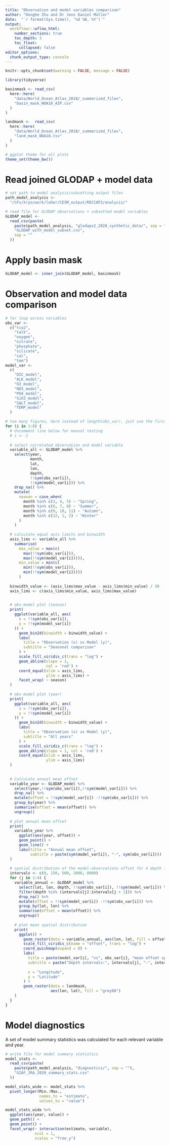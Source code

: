 ```yaml
---
title: "Observation and model variables comparison"
author: "Donghe Zhu and Dr Jens Daniel Müller"
date:  "`r format(Sys.time(), '%d %B, %Y')`"
output: 
  workflowr::wflow_html:
    number_sections: true
    toc_depth: 3
    toc_float:
      collapsed: false
editor_options:
  chunk_output_type: console
---
```


```r
knitr::opts_chunk$set(warning = FALSE, message = FALSE)
```


```r
library(tidyverse)
```

```r

basinmask <- read_csv(
  here::here(
    "data/World_Ocean_Atlas_2018/_summarized_files",
    "basin_mask_WOA18_AIP.csv"
  )
)

landmask <-  read_csv(
  here::here(
    "data/World_Ocean_Atlas_2018/_summarized_files",
    "land_mask_WOA18.csv"
  )
)

```

```r
# ggplot theme for all plots
theme_set(theme_bw())
```


# Read joined GLODAP + model data

```r

# set path to model analysis/subsetting output files
path_model_analysis <-
  "/nfs/kryo/work/loher/CESM_output/RECCAP2/analysis/"

# read file for GLODAP observations + subsetted model variables
GLODAP_model <- 
  read_csv(paste(
    paste(path_model_analysis, "glodapv2_2020_synthetic_data/", sep = ""),
    "GLODAP_with_model_subset.csv",
    sep = ""
  ))

```

# Apply basin mask

```r

GLODAP_model <- inner_join(GLODAP_model, basinmask)

```



# Observation and model data comparison

```r

# for loop across variables
obs_var <-
  c("tco2",
    "talk",
    "oxygen",
    "nitrate",
    "phosphate",
    "silicate",
    "sal",
    "tem")
model_var <-
  c(
    "DIC_model",
    "ALK_model",
    "O2_model",
    "NO3_model",
    "PO4_model",
    "SiO3_model",
    "SALT_model",
    "TEMP_model"
  )

# too many figures, here instead of length(obs_var), just use the first two.
for (i in 1:8) {
  # Uncomment line below for manual testing
  # i <- 2
  
  # select correlated observation and model variable
  variable_all <- GLODAP_model %>%
    select(year,
           month,
           lat,
           lon,
           depth,
           !!sym(obs_var[i]),
           !!sym(model_var[i])) %>%
    drop_na() %>%
    mutate(
      season = case_when(
        month %in% c(3, 4, 5) ~ "Spring",
        month %in% c(6, 7, 8) ~ "Summer",
        month %in% c(9, 10, 11) ~ "Autumn",
        month %in% c(12, 1, 2) ~ "Winter"
      )
    )
  
  # calculate equal axis limits and binwidth
  axis_lims <- variable_all %>%
    summarise(
      max_value = max(c(
        max(!!sym(obs_var[i])),
        max(!!sym(model_var[i])))),
      min_value = min(c(
        min(!!sym(obs_var[i])),
        min(!!sym(model_var[i]))))
      )
  
  binwidth_value <- (axis_lims$max_value - axis_lims$min_value) / 30
  axis_lims <- c(axis_lims$min_value, axis_lims$max_value)

  
  # obs-model plot (season)
  print(
    ggplot(variable_all, aes(
      x = !!sym(obs_var[i]),
      y = !!sym(model_var[i])
    )) +
      geom_bin2d(binwidth = binwidth_value) +
      labs(
        title = "Observation (x) vs Model (y)",
        subtitle = "Seasonal comparison"
      ) +
      scale_fill_viridis_c(trans = "log") +
      geom_abline(slope = 1,
                  col = 'red') +
      coord_equal(xlim = axis_lims,
                  ylim = axis_lims) +
      facet_wrap( ~ season)
  )
  
  # obs-model plot (year)
  print(
    ggplot(variable_all, aes(
      x = !!sym(obs_var[i]),
      y = !!sym(model_var[i])
    )) +
      geom_bin2d(binwidth = binwidth_value) +
      labs(
        title = "Observation (x) vs Model (y)",
        subtitle = "All years"
      ) +
      scale_fill_viridis_c(trans = "log") +
      geom_abline(slope = 1, col = 'red') +
      coord_equal(xlim = axis_lims,
                  ylim = axis_lims)
  )
  
  
  # Calculate annual mean offset
  variable_year <- GLODAP_model %>%
    select(year,!!sym(obs_var[i]),!!sym(model_var[i])) %>% 
    drop_na() %>%
    mutate(offset = !!sym(model_var[i]) -!!sym(obs_var[i])) %>%
    group_by(year) %>%
    summarise(offset = mean(offset)) %>%
    ungroup()
  
  # plot annual mean offset
  print(
    variable_year %>%
      ggplot(aes(year, offset)) +
      geom_point() +
      geom_line() +
      labs(title = "Annual mean offset",
           subtitle = paste(sym(model_var[i]), "-", sym(obs_var[i])))
  )
  
  # spatial distribution of the model-observations offset for 4 depth intervals
  intervals <- c(0, 150, 500, 2000, 8000)
  for (j in 1:4) {
    variable_annual <- GLODAP_model %>%
      select(lat, lon, depth, !!sym(obs_var[i]), !!sym(model_var[i])) %>%
      filter(depth %in% (intervals[j]:intervals[j + 1])) %>%
      drop_na() %>%
      mutate(offset = !!sym(model_var[i]) -!!sym(obs_var[i])) %>%
      group_by(lat, lon) %>%
      summarise(offset = mean(offset)) %>%
      ungroup()
    
    # plot mean spatial distribution
    print(
      ggplot() +
        geom_raster(data = variable_annual, aes(lon, lat, fill = offset)) +
        scale_fill_viridis_c(name = "offset", trans = "log") +
        coord_quickmap(expand = 0) +
        labs(
          title = paste(model_var[i], "vs", obs_var[i], "mean offset spatial distribution"),
          subtitle = paste("Depth intervals:", intervals[j], "-", intervals[j +
                                                                              1]),
          x = "Longitude",
          y = "Latitude"
        ) +
        geom_raster(data = landmask,
                    aes(lon, lat), fill = "grey80")
    )
  }
}

```

# Model diagnostics

A set of model summary statistics was calculated for each relevant variable and year.

```r

# write file for model summary statistics
model_stats <-
  read_csv(paste(
    paste(path_model_analysis, "diagnostics/", sep = ""),
    "GIAF_JRA_2020_summary_stats.csv"
  ))

```

```r

model_stats_wide <- model_stats %>% 
  pivot_longer(Min.:Max.,
               names_to = "estimate",
               values_to = "value")

```

```r

model_stats_wide %>% 
  ggplot(aes(year, value)) +
  geom_path() +
  geom_point() +
  facet_wrap(~ interaction(estimate, variable),
             ncol = 1,
             scales = "free_y")

```




